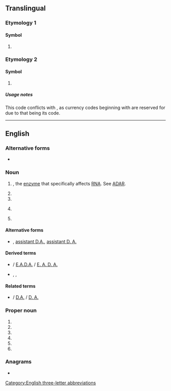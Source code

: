 {{also|Appendix:Variations of "ada"}}
==Translingual==

===Etymology 1===

====Symbol====
{{mul-symbol}}

# {{IATA|Adana Şakirpaşa Airport||Adana||Turkey}}

===Etymology 2===

====Symbol====
{{mul-symbol}}

# {{ISO 4217|unoff=1|crypto=1|Cardano (blockchain platform)|Cardano}}

=====Usage notes=====
This code conflicts with {{w|ISO 4217}}, as currency codes beginning with {{l|mul|AD}} are reserved for {{w|Andorra}} due to that being its {{w|ISO 3166-1 alpha-2}} code.

----

==English==

===Alternative forms===
* {{alter|en|A.D.A.|A. D. A.}}

===Noun===
{{en-noun|~}}

# {{initialism of|en|[[adenosine]] [[deaminase]]|nodot=1}}, the [[enzyme]] that specifically affects [[RNA]]. See [[ADAR]].
# {{initialism of|en|[[assistant]] [[district attorney]]}}
# {{acronym of|en|[[anti-doping]] [[agency]]}}
# {{lb|en|organic compound}} {{abbreviation of|en|azodicarbonamide}}
# {{lb|en|art}} {{init of|en|[[autodestructive]] [[art]]}}

====Alternative forms====
* {{sense|assistant district attorney}} {{l|en|assistant DA}}, [[assistant D.A.]], [[assistant D. A.]]

====Derived terms====
* {{sense|assistant district attorney}} {{l|en|EADA}} / [[E.A.D.A.]] / [[E. A. D. A.]] {{gloss|[[executive assistant district attorney]]}}
* {{sense|anti-doping agency}} {{l|en|WADA}}, {{l|en|USADA}}, {{l|en|RUSADA}}

====Related terms====
* {{sense|[[assistant district attorney]]}} {{l|en|DA}} / [[D.A.]] / [[D. A.]] {{gloss|[[district attorney]]}}

===Proper noun===
{{en-proper noun}}

# {{initialism of|en|[[w:American Dental Association|American Dental Association]]}}
# {{initialism of|en|[[w:Americans for Democratic Action|Americans for Democratic Action]]}}
# {{initialism of|en|[[w:Americans with Disabilities Act|Americans with Disabilities Act]]}}
# {{initialism of|en|[[w:American Diabetes Association|American Diabetes Association]]}}
# {{initialism of|en|[[w:Air Defense Artillery Branch (United States Army)|Air Defense Artillery]]}}
# {{initialism of|en|[[w:Association of Drainage Authorities|Association of Drainage Authorities]]}}

===Anagrams===
* {{anagrams|en|a=aad|AAD|aad}}

[[Category:English three-letter abbreviations]]